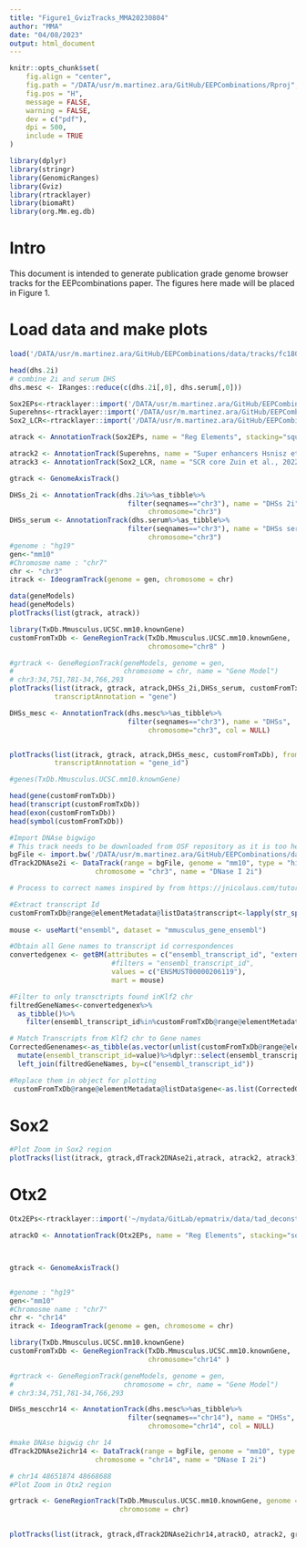 ```yaml
---
title: "Figure1_GvizTracks_MMA20230804"
author: "MMA"
date: "04/08/2023"
output: html_document
---
```


```r
knitr::opts_chunk$set(
	fig.align = "center",
	fig.path = "/DATA/usr/m.martinez.ara/GitHub/EEPCombinations/Rproj",
	fig.pos = "H",
	message = FALSE,
	warning = FALSE,
	dev = c("pdf"),
	dpi = 500,
	include = TRUE
)
```

```r
library(dplyr)
library(stringr)
library(GenomicRanges)
library(Gviz)
library(rtracklayer)
library(biomaRt)
library(org.Mm.eg.db)

```

# Intro
This document is intended to generate publication grade genome browser tracks for the EEPcombinations paper. 
The figures here made will be placed in Figure 1.

# Load data and make plots
```r
load('/DATA/usr/m.martinez.ara/GitHub/EEPCombinations/data/tracks/fc180410_epsure_tadec_dhs_coord_stringent.RData')

head(dhs.2i)
# combine 2i and serum DHS
dhs.mesc <- IRanges::reduce(c(dhs.2i[,0], dhs.serum[,0]))
```


```r
Sox2EPs<-rtracklayer::import('/DATA/usr/m.martinez.ara/GitHub/EEPCombinations/data/tracks/fc180410_dat_sox2.bed', format = "BED" )
Superehns<-rtracklayer::import('/DATA/usr/m.martinez.ara/GitHub/EEPCombinations/data/tracks/Superenhancers.2_Hsnisz_2013_mm10_MMA20230228.bed', format = "BED" )
Sox2_LCR<-rtracklayer::import('/DATA/usr/m.martinez.ara/GitHub/EEPCombinations/data/tracks/Zuin_2022_mm10_MMA20220228.bed', format = "BED" )
```

```r
atrack <- AnnotationTrack(Sox2EPs, name = "Reg Elements", stacking="squish")

atrack2 <- AnnotationTrack(Superehns, name = "Super enhancers Hsnisz et al., 2013", stacking="squish")
atrack3 <- AnnotationTrack(Sox2_LCR, name = "SCR core Zuin et al., 2022", stacking="squish")

gtrack <- GenomeAxisTrack()

DHSs_2i <- AnnotationTrack(dhs.2i%>%as_tibble%>%
                             filter(seqnames=="chr3"), name = "DHSs 2i",
                                  chromosome="chr3")
DHSs_serum <- AnnotationTrack(dhs.serum%>%as_tibble%>%
                             filter(seqnames=="chr3"), name = "DHSs serum",
                                  chromosome="chr3")
#genome : "hg19" 
gen<-"mm10"
#Chromosme name : "chr7"
chr <- "chr3"
itrack <- IdeogramTrack(genome = gen, chromosome = chr)

data(geneModels)
head(geneModels)
plotTracks(list(gtrack, atrack))

library(TxDb.Mmusculus.UCSC.mm10.knownGene) 
customFromTxDb <- GeneRegionTrack(TxDb.Mmusculus.UCSC.mm10.knownGene,
                                  chromosome="chr8" ) 

#grtrack <- GeneRegionTrack(geneModels, genome = gen,
#                           chromosome = chr, name = "Gene Model")
# chr3:34,751,781-34,766,293
plotTracks(list(itrack, gtrack, atrack,DHSs_2i,DHSs_serum, customFromTxDb), from= 34751781, to=34766293, col = NULL, collapseTranscripts="longest",
           transcriptAnnotation = "gene")
```


```r


DHSs_mesc <- AnnotationTrack(dhs.mesc%>%as_tibble%>%
                             filter(seqnames=="chr3"), name = "DHSs",
                                  chromosome="chr3", col = NULL)


plotTracks(list(itrack, gtrack, atrack,DHSs_mesc, customFromTxDb), from= 34751781, to=34766293, col = NULL, collapseTranscripts="longest",
           transcriptAnnotation = "gene_id")

#genes(TxDb.Mmusculus.UCSC.mm10.knownGene)

head(gene(customFromTxDb))
head(transcript(customFromTxDb))
head(exon(customFromTxDb))
head(symbol(customFromTxDb))


```

```r
#Import DNAse bigwigo
# This track needs to be downloaded from OSF repository as it is too heavy for Github
bgFile <- import.bw('/DATA/usr/m.martinez.ara/GitHub/EEPCombinations/data/tracks/GSM1856456_DNaseI_2i.ucsc.bigWig', as="GRanges")
dTrack2DNAse2i <- DataTrack(range = bgFile, genome = "mm10", type = "hist", 
                     chromosome = "chr3", name = "DNase I 2i")
```


```r

# Process to correct names inspired by from https://jnicolaus.com/tutorials/gviztutorial.html

#Extract transcript Id
customFromTxDb@range@elementMetadata@listData$transcript<-lapply(str_split(customFromTxDb@range@elementMetadata@listData$transcript,pattern = "\\."), function(x) x[1])
  
mouse <- useMart("ensembl", dataset = "mmusculus_gene_ensembl")

#Obtain all Gene names to transcript id correspondences
convertedgenex <- getBM(attributes = c("ensembl_transcript_id", "external_gene_name"),
                         #filters = "ensembl_transcript_id",
                         values = c("ENSMUST00000206119"),
                         mart = mouse)

#Filter to only transctripts found inKlf2 chr
filtredGeneNames<-convertedgenex%>%
  as_tibble()%>%
    filter(ensembl_transcript_id%in%customFromTxDb@range@elementMetadata@listData$transcript)

# Match Transcripts from Klf2 chr to Gene names
CorrectedGenenames<-as_tibble(as.vector(unlist(customFromTxDb@range@elementMetadata@listData$transcript)))%>%
  mutate(ensembl_transcript_id=value)%>%dplyr::select(ensembl_transcript_id)%>%
  left_join(filtredGeneNames, by=c("ensembl_transcript_id"))

#Replace them in object for plotting
 customFromTxDb@range@elementMetadata@listData$gene<-as.list(CorrectedGenenames$external_gene_name)

```

# Sox2

```r
#Plot Zoom in Sox2 region
plotTracks(list(itrack, gtrack,dTrack2DNAse2i,atrack, atrack2, atrack3), from= 34751781, to=34766293, col = NULL, collapseTranscripts = "meta" ,transcriptAnnotation = "gene",stackHeight=0.4, fontsize=15)
```

# Otx2

```r
Otx2EPs<-rtracklayer::import('~/mydata/GitLab/epmatrix/data/tad_deconstr_design/designs/fc180410_dat_otx2.bed', format = "BED" )
```

```r
atrackO <- AnnotationTrack(Otx2EPs, name = "Reg Elements", stacking="squish")



gtrack <- GenomeAxisTrack()


#genome : "hg19" 
gen<-"mm10"
#Chromosme name : "chr7"
chr <- "chr14"
itrack <- IdeogramTrack(genome = gen, chromosome = chr)

library(TxDb.Mmusculus.UCSC.mm10.knownGene) 
customFromTxDb <- GeneRegionTrack(TxDb.Mmusculus.UCSC.mm10.knownGene,
                                  chromosome="chr14" ) 

#grtrack <- GeneRegionTrack(geneModels, genome = gen,
#                           chromosome = chr, name = "Gene Model")
# chr3:34,751,781-34,766,293
```


```r


DHSs_mescchr14 <- AnnotationTrack(dhs.mesc%>%as_tibble%>%
                             filter(seqnames=="chr14"), name = "DHSs",
                                  chromosome="chr14", col = NULL)


```

```r
#make DNAse bigwig chr 14
dTrack2DNAse2ichr14 <- DataTrack(range = bgFile, genome = "mm10", type = "hist", 
                     chromosome = "chr14", name = "DNase I 2i")
```

```r
# chr14 48651874 48668688
#Plot Zoom in Otx2 region

grtrack <- GeneRegionTrack(TxDb.Mmusculus.UCSC.mm10.knownGene, genome = gen,
                           chromosome = chr)
 

plotTracks(list(itrack, gtrack,dTrack2DNAse2ichr14,atrackO, atrack2, grtrack), from= 48651874, to=48667688,stackHeight=0.4, fontsize=15, collapseTranscripts="longest")
```

